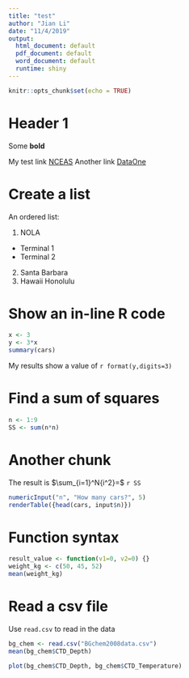 ```yaml
---
title: "test"
author: "Jian Li"
date: "11/4/2019"
output:
  html_document: default
  pdf_document: default
  word_document: default
  runtime: shiny
---
```




```r
knitr::opts_chunk$set(echo = TRUE)
```

# Header 1
Some **bold**

My test link [NCEAS](http://www.nceas.ucsb.edu)
Another link [DataOne](http://www.dataone.org)

# Create a list

An ordered list:

1. NOLA
  * Terminal 1
  * Terminal 2
2. Santa Barbara
3. Hawaii Honolulu

# Show an in-line R code
```r
x <- 3
y <- 3*x
summary(cars)
```
My results show a value of `r format(y,digits=3)`

# Find a sum of squares
```r
n <- 1:9
SS <- sum(n*n)
```

# Another chunk
The result is $\sum_{i=1}^N{i^2}=$ `r SS`

```r
numericInput("n", "How many cars?", 5)
renderTable({head(cars, input$n)})
```


# Function syntax
```r
result_value <- function(v1=0, v2=0) {}
weight_kg <- c(50, 45, 52)
mean(weight_kg)
```

# Read a csv file

Use `read.csv` to read in the data
```r
bg_chem <- read.csv("BGchem2008data.csv")
mean(bg_chem$CTD_Depth)
```

```r
plot(bg_chem$CTD_Depth, bg_chem$CTD_Temperature)
```


